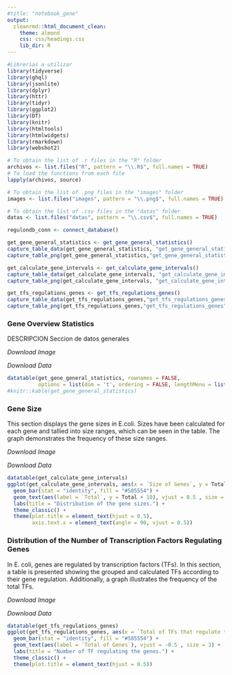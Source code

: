 ```yaml
---
#title: "notebook_gene"
output:
  cleanrmd::html_document_clean:
    theme: almond
    css: css/headings.css
    lib_dir: R
---
```


```r
#Librerias a utilizar
library(tidyverse)
library(ghql)
library(jsonlite)
library(dplyr)
library(httr)
library(tidyr)
library(ggplot2)
library(DT)
library(knitr)
library(htmltools)
library(htmlwidgets)
library(rmarkdown)
library(webshot2)
```

```r
# To obtain the list of .r files in the "R" folder
archivos <- list.files("R", pattern = "\\.R$", full.names = TRUE)
# To load the functions from each file
lapply(archivos, source)

# To obtain the list of .png files in the "images" folder
images <- list.files("images", pattern = "\\.png$", full.names = TRUE)

# To obtain the list of .csv files in the "datas" folder
datas <- list.files("datas", pattern = "\\.csv$", full.names = TRUE)

```
```r
regulondb_conn <- connect_database()

get_gene_general_statistics <- get_gene_general_statistics()
capture_table_data(get_gene_general_statistics, "get_gene_general_statistics")
capture_table_png(get_gene_general_statistics,"get_gene_general_statistics")

get_calculate_gene_intervals <- get_calculate_gene_intervals()
capture_table_data(get_calculate_gene_intervals, "get_calculate_gene_intervals")
capture_table_png(get_calculate_gene_intervals, "get_calculate_gene_intervals")

get_tfs_regulations_genes <- get_tfs_regulations_genes()
capture_table_data(get_tfs_regulations_genes,"get_tfs_regulations_genes")
capture_table_png(get_tfs_regulations_genes,"get_tfs_regulations_genes")

```

<script>
function download_resources(fileUrl) {
  var link = document.createElement('a');
  link.href = fileUrl;

  // Extraer el nombre del archivo de la URL para establecerlo como nombre de descarga
  var fileName = fileUrl.split('/').pop();
  link.download = fileName;
  
  document.body.appendChild(link);
  link.click();
  document.body.removeChild(link);
}
</script>


### Gene Overview Statistics

DESCRIPCION Seccion de datos generales

<a onclick="download_resources('images/get_gene_general_statistics.png')" 
   style="font-style: italic; text-decoration: none; cursor: pointer;">Download Image</a>
   
<a onclick="download_resources('datas/get_gene_general_statistics.csv')" 
   style="font-style: italic; text-decoration: none; cursor: pointer;">Download Data</a>

```r
datatable(get_gene_general_statistics, rownames = FALSE, 
          options = list(dom = 't', ordering = FALSE, lengthMenu = list(c(-1))))
#knitr::kable(get_gene_general_statistics)
```

### Gene Size

This section displays the gene sizes in E.coli. Sizes have been calculated for each gene and tallied into size ranges, which can be seen in the table. The graph demonstrates the frequency of these size ranges.

<a onclick="download_resources('images/get_calculate_gene_intervals.png')" 
   style="font-style: italic; text-decoration: none; cursor: pointer;">Download Image</a>
   
<a onclick="download_resources('datas/get_calculate_gene_intervals.csv')" 
   style="font-style: italic; text-decoration: none; cursor: pointer;">Download Data</a>

```r
datatable(get_calculate_gene_intervals)
ggplot(get_calculate_gene_intervals, aes(x = `Size of Genes`, y = Total)) +
  geom_bar(stat = "identity", fill = "#585554") +
  geom_text(aes(label = `Total`, y = Total + 10), vjust = 0.5 , size = 3, angle = 90) +
  labs(title = "Distribution of the gene sizes.") +
  theme_classic() +
  theme(plot.title = element_text(hjust = 0.5),
        axis.text.x = element_text(angle = 90, vjust = 0.5))
```

### Distribution of the Number of Transcription Factors Regulating Genes

In E. coli, genes are regulated by transcription factors (TFs). In this section, a table is presented showing the grouped and calculated TFs according to their gene regulation. Additionally, a graph illustrates the frequency of the total TFs.

<a onclick="download_resources('images/get_tfs_regulations_genes.png')" 
   style="font-style: italic; text-decoration: none; cursor: pointer;">Download Image</a>
   
<a onclick="download_resources('datas/get_tfs_regulations_genes.csv')" 
   style="font-style: italic; text-decoration: none; cursor: pointer;">Download Data</a>

```r
datatable(get_tfs_regulations_genes)
ggplot(get_tfs_regulations_genes, aes(x = `Total of TFs that regulate the gene`, y = `Total of Genes`)) +
  geom_bar(stat = "identity", fill = "#585554") +
  geom_text(aes(label = `Total of Genes`), vjust = -0.5 , size = 3) +
  labs(title = "Number of TF regulating the genes.") +
  theme_classic() +
  theme(plot.title = element_text(hjust = 0.5))
```


